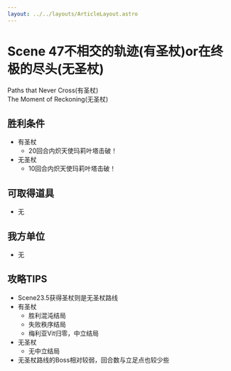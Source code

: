 ```yaml
---
layout: ../../layouts/ArticleLayout.astro
---
```

# Scene 47不相交的轨迹(有圣杖)or在终极的尽头(无圣杖)  

Paths that Never Cross(有圣杖)  
The Moment of Reckoning(无圣杖)

## 胜利条件 

- 有圣杖
  - 20回合内炽天使玛莉叶塔击破！
- 无圣杖
  - 10回合内炽天使玛莉叶塔击破！

## 可取得道具 

- 无

## 我方单位 

- 无

## 攻略TIPS 

- Scene23.5获得圣杖则是无圣杖路线
- 有圣杖
  - 胜利混沌结局
  - 失败秩序结局
  - 梅利亚Vit归零，中立结局
- 无圣杖
  - 无中立结局
- 无圣杖路线的Boss相对较弱，回合数与立足点也较少些

